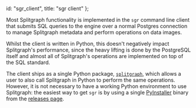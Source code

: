   id: "sgr_client",
  title: "sgr client"
};

Most Splitgraph functionality is implemented in the `sgr` command line client that submits SQL queries
to the engine over a normal Postgres connection to manage Splitgraph metadata and perform operations
on data images.

Whilst the client is written in Python, this doesn't negatively impact Splitgraph's performance,
since the heavy lifting is done by the PostgreSQL itself and almost all of Splitgraph's operations
are implemented on top of the SQL standard.

The client ships as a single Python package, [`splitgraph`](../python_api/splitgraph), which allows a user to also call
Splitgraph in Python to perform the same operations. However, it is not necessary to have a working
Python environment to use Splitgraph: the easiest way to get `sgr` is by using a single [PyInstaller](https://www.pyinstaller.org/)
binary from the [releases page](https://github.com/splitgraph/splitgraph/releases).
